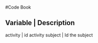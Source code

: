 #Code Book

Variable  | Description
--------------------------
activity	|	id activity 
subject	  |	Id the subject

